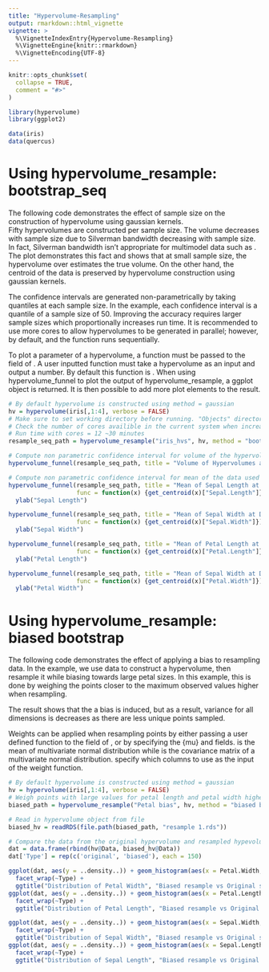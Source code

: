 ```yaml
---
title: "Hypervolume-Resampling"
output: rmarkdown::html_vignette
vignette: >
  %\VignetteIndexEntry{Hypervolume-Resampling}
  %\VignetteEngine{knitr::rmarkdown}
  %\VignetteEncoding{UTF-8}
---
```


```r
knitr::opts_chunk$set(
  collapse = TRUE,
  comment = "#>"
)
```

```r
library(hypervolume)
library(ggplot2)
```

```r
data(iris)
data(quercus)
```

# Using hypervolume_resample: bootstrap_seq
The following code demonstrates the effect of sample size on the construction of hypervolume using gaussian kernels.  
Fifty hypervolumes are constructed per sample size. The volume decreases with sample size due to Silverman bandwidth decreasing with sample size. In fact, Silverman bandwidth isn't appropriate for multimodel data such as \code{iris}. The plot demonstrates this fact and shows that at small sample size, the hypervolume over estimates the true volume. On the other hand, the centroid of the data is preserved by hypervolume construction using gaussian kernels.  

The confidence intervals are generated non-parametrically by taking quantiles at each sample size. In the example, each confidence interval is a quantile of a sample size of 50. Improving the accuracy requires larger sample sizes which proportionally increases run time. It is recommended to use more cores to allow hypervolumes to be generated in parallel; however, by default, \code{cores = 1} and the function runs sequentially.

To plot a parameter of a hypervolume, a function must be passed to the \code{func} field of \code{hypervolume_funnel}. A user inputted function must take a hypervolume as an input and output a number. By default this function is \code{get_volume}. When using hypervolume_funnel to plot the output of hypervolume_resample, a ggplot object is returned. It is then possible to add more plot elements to the result.  

```r
# By default hypervolume is constructed using method = gaussian
hv = hypervolume(iris[,1:4], verbose = FALSE)
# Make sure to set working directory before running. "Objects" directory gets created in current working directory.
# Check the number of cores availible in the current system when increaseing the cores argument
# Run time with cores = 12 ~30 minutes
resample_seq_path = hypervolume_resample("iris_hvs", hv, method = "bootstrap seq", n = 50, seq = c(25, 50, 75, 100, 125, 150), cores = 12)

# Compute non parametric confidence interval for volume of the hypervolume. By default, hypervolume_funnel plots volume.
hypervolume_funnel(resample_seq_path, title = "Volume of Hypervolumes at Different Resample Sizes") + ylab("Volume")

# Compute non parametric confidence interval for mean of the data used to generate the hypervolume.
hypervolume_funnel(resample_seq_path, title = "Mean of Sepal Length at Different Resample Sizes",
                   func = function(x) {get_centroid(x)["Sepal.Length"]}) + 
  ylab("Sepal Length")

hypervolume_funnel(resample_seq_path, title = "Mean of Sepal Width at Different Resample Sizes",
                   func = function(x) {get_centroid(x)["Sepal.Width"]}) + 
  ylab("Sepal Width")

hypervolume_funnel(resample_seq_path, title = "Mean of Petal Length at Different Resample Sizes",
                   func = function(x) {get_centroid(x)["Petal.Length"]}) + 
  ylab("Petal Length")

hypervolume_funnel(resample_seq_path, title = "Mean of Sepal Width at Different Resample Sizes",
                   func = function(x) {get_centroid(x)["Petal.Width"]}) + 
  ylab("Petal Width")
```

# Using hypervolume_resample: biased bootstrap  
The following code demonstrates the effect of applying a bias to resampling data. In the example, we use \code{iris} data to construct a hypervolume, then resample it while biasing towards large petal sizes. In this example, this is done by weighing the points closer to the maximum observed values higher when resampling.

The result shows that the a bias is induced, but as a result, variance for all dimensions is decreases as there are less unique points sampled.

Weights can be applied when resampling points by either passing a user defined function to the \code{weight_func} field of \code{hypervolume_resample}, or by specifying the \{mu} and \code{sigma} fields. \code{mu} is the mean of multivariate normal distribution while \code{sigma} is the covariance matrix of a multivariate normal distribution. \code{cols_to_bias} specify which columns to use as the input of the weight function.

```r
# By default hypervolume is constructed using method = gaussian
hv = hypervolume(iris[,1:4], verbose = FALSE)
# Weigh points with large values for petal length and petal width higher
biased_path = hypervolume_resample("Petal bias", hv, method = "biased bootstrap", n = 1, mu = apply(hv@Data, 2, max)[c("Petal.Length", "Petal.Width")], sigma = apply(hv@Data, 2, var)[c("Petal.Length", "Petal.Width")]*2, cols_to_bias = c("Petal.Length", "Petal.Width"))

# Read in hypervolume object from file
biased_hv = readRDS(file.path(biased_path, "resample 1.rds"))

# Compare the data from the original hypervolume and resampled hypevolume
dat = data.frame(rbind(hv@Data, biased_hv@Data))
dat['Type'] = rep(c('original', 'biased'), each = 150)
```

```r
ggplot(dat, aes(y = ..density..)) + geom_histogram(aes(x = Petal.Width, fill = Type), bins = 20) + 
  facet_wrap(~Type) + 
  ggtitle("Distribution of Petal Width", "Biased resample vs Original sample")
ggplot(dat, aes(y = ..density..)) + geom_histogram(aes(x = Petal.Length, fill = Type), bins = 20) + 
  facet_wrap(~Type) + 
  ggtitle("Distribution of Petal Length", "Biased resample vs Original sample")
```

```r
ggplot(dat, aes(y = ..density..)) + geom_histogram(aes(x = Sepal.Width, fill = Type), bins = 20) + 
  facet_wrap(~Type) + 
  ggtitle("Distribution of Sepal Width", "Biased resample vs Original sample")
ggplot(dat, aes(y = ..density..)) + geom_histogram(aes(x = Sepal.Length, fill = Type), bins = 20) + 
  facet_wrap(~Type) + 
  ggtitle("Distribution of Sepal Length", "Biased resample vs Original sample")
```


